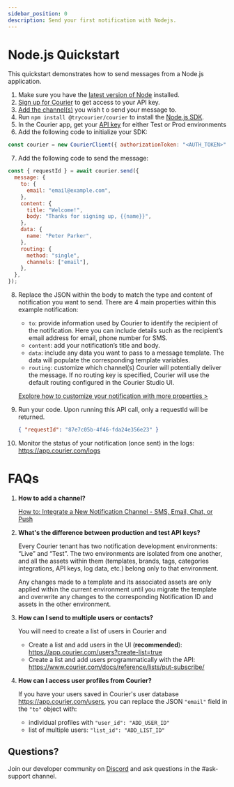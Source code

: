 ```yaml
---
sidebar_position: 0
description: Send your first notification with Nodejs.
---
```


# Node.js Quickstart

This quickstart demonstrates how to send messages from a Node.js application.

1. Make sure you have the [latest version of Node](https://nodejs.org/en/download/) installed.
2. [Sign up for Courier](https://app.courier.com/signup) to get access to your API key.
3. [Add the channel(s)](https://app.courier.com/channels) you wish t o send your message to.
4. Run `npm install @trycourier/courier` to install the [Node.js SDK](https://github.com/trycourier/courier-node).
5. In the Courier app, get your [API key](https://app.courier.com/settings/api-keys) for either Test or Prod environments
6. Add the following code to initialize your SDK:

```jsx
const courier = new CourierClient({ authorizationToken: "<AUTH_TOKEN>" });
```

7. Add the following code to send the message:

```jsx
const { requestId } = await courier.send({
  message: {
    to: {
      email: "email@example.com",
    },
    content: {
      title: "Welcome!",
      body: "Thanks for signing up, {{name}}",
    },
    data: {
      name: "Peter Parker",
    },
    routing: {
      method: "single",
      channels: ["email"],
    },
  },
});
```

8. Replace the JSON within the body to match the type and content of notification you want to send.
   There are 4 main properties within this example notification:

   - `to`: provide information used by Courier to identify the recipient of the notification. Here you can include details such as the recipient’s email address for email, phone number for SMS.
   - `content`: add your notification’s title and body.
   - `data`: include any data you want to pass to a message template. The data will populate the corresponding template variables.
   - `routing`: customize which channel(s) Courier will potentially deliver the message. If no routing key is specified, Courier will use the default routing configured in the Courier Studio UI.

   [Explore how to customize your notification with more properties >](../../../reference/send/message/)

9. Run your code. Upon running this API call, only a requestId will be returned.
   ```json
   { "requestId": "87e7c05b-4f46-fda24e356e23" }
   ```
10. Monitor the status of your notification (once sent) in the logs: https://app.courier.com/logs

# FAQs

1. **How to add a channel?**

   [How to: Integrate a New Notification Channel - SMS, Email, Chat, or Push](https://www.youtube.com/watch?v=nAbRLOMv96w)

2. **What's the difference between production and test API keys?**

   Every Courier tenant has two notification development environments: “Live” and “Test”. The two environments are isolated from one another, and all the assets within them (templates, brands, tags, categories integrations, API keys, log data, etc.) belong only to that environment.

   Any changes made to a template and its associated assets are only applied within the current environment until you migrate the template and overwrite any changes to the corresponding Notification ID and assets in the other environment.

3. **How can I send to multiple users or contacts?**

   You will need to create a list of users in Courier and

   - Create a list and add users in the UI (**recommended**): https://app.courier.com/users?create-list=true
   - Create a list and add users programmatically with the API: https://www.courier.com/docs/reference/lists/put-subscribe/

4. **How can I access user profiles from Courier?**

   If you have your users saved in Courier's user database https://app.courier.com/users, you can replace the JSON `"email"` field in the `"to"` object with:

   - individual profiles with `"user_id": "ADD_USER_ID"`
   - list of multiple users: `"list_id": "ADD_LIST_ID"`

## Questions?

Join our developer community on [Discord](https://discord.com/invite/courier) and ask questions in the #ask-support channel.
